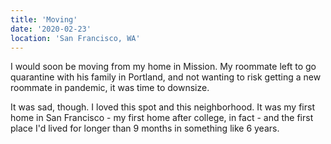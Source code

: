 ```yaml
---
title: 'Moving'
date: '2020-02-23'
location: 'San Francisco, WA'
---
```

<InteractiveImage image_id="mission_feb_23_c4wgao" />

I would soon be moving from my home in Mission. My roommate left to go quarantine with his family in Portland, and not wanting to risk getting a new roommate in pandemic, it was time to downsize.

<InteractiveImage image_id="mission_feb_23_2_q3drjo" />

It was sad, though. I loved this spot and this neighborhood. It was my first home in San Francisco - my first home after college, in fact - and the first place I'd lived for longer than 9 months in something like 6 years.

<InteractiveImage image_id="mission_feb_23_3_i04thk" />

<BelowTheFold>
  <InteractiveImage image_id="mission_feb_23_4_zispbp" />
  <InteractiveImage image_id="mission_feb_23_5_gjtlkf" />
  <InteractiveImage image_id="mission_feb_23_6_l6ghuc" />
</BelowTheFold>